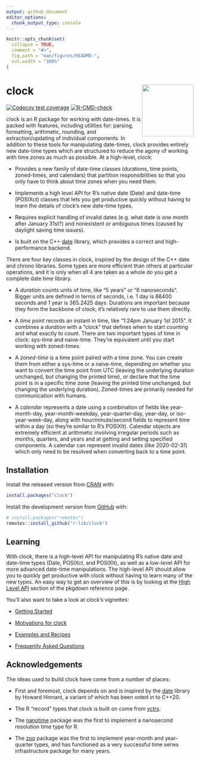 ```yaml
---
output: github_document
editor_options: 
  chunk_output_type: console
---
```


<!-- README.md is generated from README.Rmd. Please edit that file -->

```r
knitr::opts_chunk$set(
  collapse = TRUE,
  comment = "#>",
  fig.path = "man/figures/README-",
  out.width = "100%"
)
```

# clock <a href='http://clock.r-lib.org/'><img src='man/figures/logo.png' align="right" height="139" /></a>

<!-- badges: start -->
[![Codecov test coverage](https://codecov.io/gh/r-lib/clock/branch/master/graph/badge.svg)](https://codecov.io/gh/r-lib/clock?branch=master)
[![R-CMD-check](https://github.com/r-lib/clock/workflows/R-CMD-check/badge.svg)](https://github.com/r-lib/clock/actions)
<!-- badges: end -->

clock is an R package for working with date-times. It is packed with features, including utilities for: parsing, formatting, arithmetic, rounding, and extraction/updating of individual components. In addition to these tools for manipulating date-times, clock provides entirely new date-time types which are structured to reduce the agony of working with time zones as much as possible. At a high-level, clock:

- Provides a new family of date-time classes (durations, time points, zoned-times, and calendars) that partition responsibilities so that you only have to think about time zones when you need them.

- Implements a high level API for R's native date (Date) and date-time (POSIXct) classes that lets you get productive quickly without having to learn the details of clock's new date-time types.

- Requires explicit handling of invalid dates (e.g. what date is one month after January 31st?) and nonexistent or ambiguous times (caused by daylight saving time issues).

- Is built on the C++ [date](https://github.com/HowardHinnant/date) library, which provides a correct and high-performance backend.

There are four key classes in clock, inspired by the design of the C++ date and chrono libraries. Some types are more efficient than others at particular operations, and it is only when all 4 are taken as a whole do you get a complete date time library.

- A _duration_ counts units of time, like “5 years” or “6 nanoseconds”. Bigger units are defined in terms of seconds, i.e. 1 day is 86400 seconds and 1 year is 365.2425 days. Durations are important because they form the backbone of clock; it’s relatively rare to use them directly.

- A _time point_ records an instant in time, like “1:24pm January 1st 2015”. It combines a _duration_ with a “clock” that defines when to start counting and what exactly to count. There are two important types of time in clock: sys-time and naive-time. They’re equivalent until you start working with zoned-times.

- A _zoned-time_ is a time point paired with a time zone. You can create them from either a sys-time or a naive-time, depending on whether you want to convert the time point from UTC (leaving the underlying duration unchanged, but changing the printed time), or declare that the time point is in a specific time zone (leaving the printed time unchanged, but changing the underlying duration). Zoned-times are primarily needed for communication with humans.

- A _calendar_ represents a date using a combination of fields like year-month-day, year-month-weekday, year-quarter-day, year-day, or iso-year-week-day, along with hour/minute/second fields to represent time within a day (so they’re similar to R’s POSIXlt). Calendar objects are extremely efficient at arithmetic involving irregular periods such as months, quarters, and years and at getting and setting specified components. A calendar can represent invalid dates (like 2020-02-31) which only need to be resolved when converting back to a time point.

## Installation

Install the released version from [CRAN](https://CRAN.R-project.org) with:

``` r
install.packages("clock")
```

Install the development version from [GitHub](https://github.com/) with:

``` r
# install.packages("remotes")
remotes::install_github("r-lib/clock")
```

## Learning

With clock, there is a high-level API for manipulating R's native date and date-time types (Date, POSIXct, and POSIXlt), as well as a low-level API for more advanced date-time manipulations. The high-level API should allow you to quickly get productive with clock without having to learn many of the new types. An easy way to get an overview of this is by looking at the [High Level API](https://clock.r-lib.org/reference/index.html#section-high-level-api) section of the pkgdown reference page.

You'll also want to take a look at clock's vignettes:

- [Getting Started](https://clock.r-lib.org/articles/clock.html)

- [Motivations for clock](https://clock.r-lib.org/articles/articles/motivations.html)

- [Examples and Recipes](https://clock.r-lib.org/articles/recipes.html)

- [Frequently Asked Questions](https://clock.r-lib.org/articles/faq.html)

## Acknowledgements

The ideas used to build clock have come from a number of places:

- First and foremost, clock depends on and is inspired by the [date](https://github.com/HowardHinnant/date) library by Howard Hinnant, a variant of which has been voted in to C++20.

- The R "record" types that clock is built on come from [vctrs](https://github.com/r-lib/vctrs).

- The [nanotime](https://github.com/eddelbuettel/nanotime) package was the first to implement a nanosecond resolution time type for R.

- The [zoo](https://CRAN.R-project.org/package=zoo) package was the first to implement year-month and year-quarter types, and has functioned as a very successful time series infrastructure package for many years.
